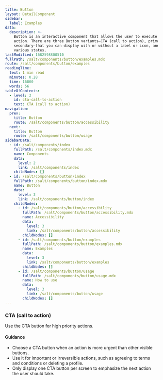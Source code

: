 ```yaml
---
title: Button
layout: DetailComponent
sidebar:
  label: Examples
data:
  description: >-
    Button is an interactive component that allows the user to execute an
    action. There are three Button variants—CTA (call to action), primary and
    secondary—that you can display with or without a label or icon, and in
    various states.
lastModified: 1682598800510
fullPath: /salt/components/button/examples.mdx
route: /salt/components/button/examples
readingTime:
  text: 1 min read
  minutes: 0.28
  time: 16800
  words: 56
tableOfContents:
  - level: 3
    id: cta-call-to-action
    text: CTA (call to action)
navigation:
  prev:
    title: Button
    route: /salt/components/button/accessibility
  next:
    title: Button
    route: /salt/components/button/usage
sidebarData:
  - id: /salt/components/index
    fullPath: /salt/components/index.mdx
    name: Components
    data:
      level: 2
      link: /salt/components/index
    childNodes: []
  - id: /salt/components/button/index
    fullPath: /salt/components/button/index.mdx
    name: Button
    data:
      level: 3
      link: /salt/components/button/index
    childNodes:
      - id: /salt/components/button/accessibility
        fullPath: /salt/components/button/accessibility.mdx
        name: Accessibility
        data:
          level: 3
          link: /salt/components/button/accessibility
        childNodes: []
      - id: /salt/components/button/examples
        fullPath: /salt/components/button/examples.mdx
        name: Examples
        data:
          level: 3
          link: /salt/components/button/examples
        childNodes: []
      - id: /salt/components/button/usage
        fullPath: /salt/components/button/usage.mdx
        name: How to use
        data:
          level: 3
          link: /salt/components/button/usage
        childNodes: []
---
```


### CTA (call to action)

Use the CTA button for high priority actions.

#### Guidance

- Choose a CTA button when an action is more urgent than other visible buttons.
- Use it for important or irreversible actions, such as agreeing to terms and conditions or deleting a profile.
- Only display one CTA button per screen to emphasize the next action the user should take.
